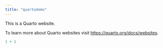 ```yaml
---
title: "quartodemo"
---
```


This is a Quarto website.

To learn more about Quarto websites visit <https://quarto.org/docs/websites>.

```r
1 + 1
```
